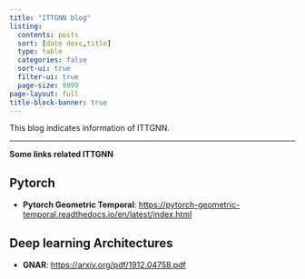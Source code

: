 ```yaml
---
title: "ITTGNN blog"
listing:
  contents: posts
  sort: [date desc,title]
  type: table
  categories: false
  sort-ui: true
  filter-ui: true
  page-size: 9999
page-layout: full
title-block-banner: true
---
```


This blog indicates information of ITTGNN.

---

**Some links related ITTGNN**

::: {.panel-tabset} 

## Pytorch

- **Pytorch Geometric Temporal**: <https://pytorch-geometric-temporal.readthedocs.io/en/latest/index.html>

## Deep learning Architectures

- **GNAR**: <https://arxiv.org/pdf/1912.04758.pdf> 

:::